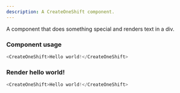 ```yaml
---
description: A CreateOneShift component.
---
```



A component that does something special and renders text in a div.

### Component usage
```js
<CreateOneShift>Hello world!</CreateOneShift>
```

### Render hello world!

```js live
<CreateOneShift>Hello world!</CreateOneShift>
```
